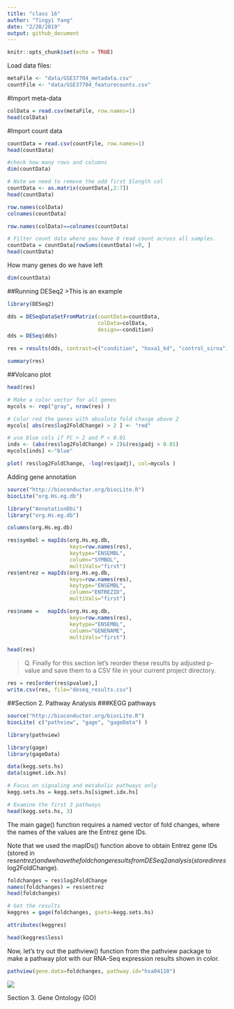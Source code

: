 ```yaml
---
title: "class 16"
author: "Tingyi Yang"
date: "2/28/2019"
output: github_document
---
```


```r
knitr::opts_chunk$set(echo = TRUE)
```

Load data files:
```r
metaFile <- "data/GSE37704_metadata.csv"
countFile <- "data/GSE37704_featurecounts.csv"
```
#Import meta-data
```r
colData = read.csv(metaFile, row.names=1)
head(colData)
```
#Import count data
```r
countData = read.csv(countFile, row.names=1)
head(countData)
```
```r
#check how many rows and columns
dim(countData)
```

```r
# Note we need to remove the odd first $length col
countData <- as.matrix(countData[,2:7])
head(countData)
```
```r
row.names(colData)
colnames(countData)
```
```r
row.names(colData)==colnames(countData)
```
```r

# Filter count data where you have 0 read count across all samples.
countData = countData[rowSums(countData)!=0, ]
head(countData)

```

How many genes do we have left
```r
dim(countData)
```

##Running DESeq2
>This is an example 

```r
library(DESeq2)
```

```r
dds = DESeqDataSetFromMatrix(countData=countData,
                             colData=colData,
                             design=~condition)
dds = DESeq(dds)
```

```r
res = results(dds, contrast=c("condition", "hoxa1_kd", "control_sirna"))
```

```r
summary(res)
```

##Volcano plot

```r
head(res)
```

```r

# Make a color vector for all genes
mycols <- rep("gray", nrow(res) )

# Color red the genes with absolute fold change above 2
mycols[ abs(res$log2FoldChange) > 2 ] <- "red"

# use blue cols if FC > 2 and P < 0.01
inds <- (abs(res$log2FoldChange) > 2)&(res$padj < 0.01)
mycols[inds] <-"blue"

plot( res$log2FoldChange, -log(res$padj), col=mycols )
```


Adding gene annotation
```r
source("http://bioconductor.org/biocLite.R")
biocLite("org.Hs.eg.db")

```


```r
library("AnnotationDbi")
library("org.Hs.eg.db")

columns(org.Hs.eg.db)
```


```r
res$symbol = mapIds(org.Hs.eg.db,
                    keys=row.names(res), 
                    keytype="ENSEMBL",
                    column="SYMBOL",
                    multiVals="first")
res$entrez = mapIds(org.Hs.eg.db,
                    keys=row.names(res),
                    keytype="ENSEMBL",
                    column="ENTREZID",
                    multiVals="first")

res$name =   mapIds(org.Hs.eg.db,
                    keys=row.names(res),
                    keytype="ENSEMBL",
                    column="GENENAME",
                    multiVals="first")

head(res)
```
>Q. Finally for this section let’s reorder these results by adjusted p-value and save them to a CSV file in your current project directory.

```r
res = res[order(res$pvalue),]
write.csv(res, file="deseq_results.csv")
```

##Section 2. Pathway Analysis
###KEGG pathways

```r
source("http://bioconductor.org/biocLite.R")
biocLite( c("pathview", "gage", "gageData") )
```
```r
library(pathview)
```

```r
library(gage)
library(gageData)

data(kegg.sets.hs)
data(sigmet.idx.hs)
```

```r
# Focus on signaling and metabolic pathways only
kegg.sets.hs = kegg.sets.hs[sigmet.idx.hs]

# Examine the first 3 pathways
head(kegg.sets.hs, 3)
```
The main gage() function requires a named vector of fold changes, where the names of the values are the Entrez gene IDs.

Note that we used the mapIDs() function above to obtain Entrez gene IDs (stored in  res$entrez) and we have the fold change results from DESeq2 analysis (stored in  res$log2FoldChange).


```r
foldchanges = res$log2FoldChange
names(foldchanges) = res$entrez
head(foldchanges)
```

```r
# Get the results
keggres = gage(foldchanges, gsets=kegg.sets.hs)
```



```r
attributes(keggres)
```

```r
head(keggres$less)
```
Now, let’s try out the pathview() function from the pathview package to make a pathway plot with our RNA-Seq expression results shown in color.
```r
pathview(gene.data=foldchanges, pathway.id="hsa04110")
```


![](hsa04110.pathview.png)

Section 3. Gene Ontology (GO)




